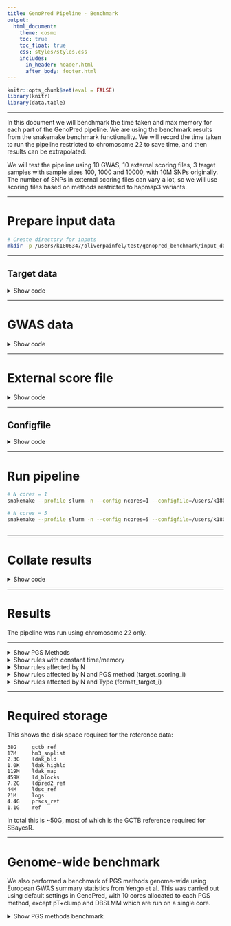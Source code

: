 ```yaml
---
title: GenoPred Pipeline - Benchmark
output: 
  html_document:
    theme: cosmo
    toc: true
    toc_float: true
    css: styles/styles.css
    includes:
      in_header: header.html
      after_body: footer.html
---
```


```r
knitr::opts_chunk$set(eval = FALSE)
library(knitr)
library(data.table)
```

***

In this document we will benchmark the time taken and max memory for each part of the GenoPred pipeline. We are using the benchmark results from the snakemake benchmark functionality. We will record the time taken to run the pipeline restricted to chromosome 22 to save time, and then results can be extrapolated.

We will test the pipeline using 10 GWAS, 10 external scoring files, 3 target samples with sample sizes 100, 1000 and 10000, with 10M SNPs originally. The number of SNPs in external scoring files can vary a lot, so we will use scoring files based on methods restricted to hapmap3 variants.

***

# Prepare input data

```bash
# Create directory for inputs
mkdir -p /users/k1806347/oliverpainfel/test/genopred_benchmark/input_data
```

***

## Target data

<details><summary>Show code</summary>

```r
# Read in previous population probabilities
library(data.table)
ukb_pop <- fread('/scratch/prj/ukbiobank/usr/ollie_pain/ReQC/defining_ancestry/UKBB.Ancestry.model_pred')

# Insert project specific IDs
fam <-fread('/scratch/prj/ukbiobank/ukb82087/genotyped/ukb82087_binary_pre_qc.fam')
fam$row<-1:nrow(fam)
ukb_pop <- merge(ukb_pop, fam[,c('V1','row'), with=F], by.x='FID',by.y='row')

# Identify subset with EUR probability > 0.995
ukb_pop_eur <- ukb_pop[ukb_pop$EUR > 0.995,]
ukb_pop_eur <- data.table(FID = ukb_pop_eur$V1,
                          IID = ukb_pop_eur$V1)

# Remove withdrawals
psam <- fread('/scratch/prj/ukbiobank/ukb82087/imputed/ukb82087_imp_chr22_MAF1_INFO4_v1.psam')
names(psam)[1:2]<-c('FID','IID')
ukb_pop_eur <- ukb_pop_eur[ukb_pop_eur$FID %in% psam$FID,]

# Save keep file listing 100, 1000, and 10000 individuals
write.table(ukb_pop_eur[1:100,], '/users/k1806347/oliverpainfel/test/genopred_benchmark/input_data/ukb_eur_subset_1.keep', col.names = F, row.names = F, quote = F)
write.table(ukb_pop_eur[1:1000,], '/users/k1806347/oliverpainfel/test/genopred_benchmark/input_data/ukb_eur_subset_2.keep', col.names = F, row.names = F, quote = F)
write.table(ukb_pop_eur[1:10000,], '/users/k1806347/oliverpainfel/test/genopred_benchmark/input_data/ukb_eur_subset_3.keep', col.names = F, row.names = F, quote = F)
```

```bash
# Create symlinks to the pgen files resitricted to INFO 0.4 and MAF 0.01
ln -s /scratch/prj/ukbiobank/ukb82087/imputed/ukb82087_imp_chr22_MAF1_INFO4_v1.psam /users/k1806347/oliverpainfel/test/genopred_benchmark/input_data/ukb.chr22.psam
ln -s /scratch/prj/ukbiobank/ukb82087/imputed/ukb82087_imp_chr22_MAF1_INFO4_v1.bgen.bgi /users/k1806347/oliverpainfel/test/genopred_benchmark/input_data/ukb.chr22.bgen.bgi 
ln -s /scratch/prj/ukbiobank/ukb82087/imputed/ukb82087_imp_chr22_MAF1_INFO4_v1.pvar /users/k1806347/oliverpainfel/test/genopred_benchmark/input_data/ukb.chr22.pvar
ln -s /scratch/prj/ukbiobank/ukb82087/imputed/ukb82087_imp_chr22_MAF1_INFO4_v1.pgen /users/k1806347/oliverpainfel/test/genopred_benchmark/input_data/ukb.chr22.pgen
ln -s /scratch/prj/ukbiobank/ukb82087/imputed/ukb82087_imp_chr22_MAF1_INFO4_v1.sample /users/k1806347/oliverpainfel/test/genopred_benchmark/input_data/ukb.chr22.sample

# Subset the plink2 format files
plink2 --pfile /users/k1806347/oliverpainfel/test/genopred_benchmark/input_data/ukb.chr22 \
--keep /users/k1806347/oliverpainfel/test/genopred_benchmark/input_data/ukb_eur_subset_3.keep \
--make-pgen \
--threads 1 \
--out /users/k1806347/oliverpainfel/test/genopred_benchmark/input_data/ukb.subset_3.chr22

plink2 --pfile /users/k1806347/oliverpainfel/test/genopred_benchmark/input_data/ukb.subset_3.chr22 \
--keep /users/k1806347/oliverpainfel/test/genopred_benchmark/input_data/ukb_eur_subset_2.keep \
--make-pgen \
--threads 1 \
--out /users/k1806347/oliverpainfel/test/genopred_benchmark/input_data/ukb.subset_2.chr22

plink2 --pfile /users/k1806347/oliverpainfel/test/genopred_benchmark/input_data/ukb.subset_2.chr22 \
--keep /users/k1806347/oliverpainfel/test/genopred_benchmark/input_data/ukb_eur_subset_1.keep \
--make-pgen \
--threads 1 \
--out /users/k1806347/oliverpainfel/test/genopred_benchmark/input_data/ukb.subset_1.chr22

# Convert to bgen format
plink2 --pfile /users/k1806347/oliverpainfel/test/genopred_benchmark/input_data/ukb.subset_3.chr22 \
--keep /users/k1806347/oliverpainfel/test/genopred_benchmark/input_data/ukb_eur_subset_3.keep \
--export bgen-1.3 \
--threads 1 \
--out /users/k1806347/oliverpainfel/test/genopred_benchmark/input_data/ukb.subset_3.chr22

plink2 --pfile /users/k1806347/oliverpainfel/test/genopred_benchmark/input_data/ukb.subset_2.chr22 \
--keep /users/k1806347/oliverpainfel/test/genopred_benchmark/input_data/ukb_eur_subset_2.keep \
--export bgen-1.3 \
--threads 1 \
--out /users/k1806347/oliverpainfel/test/genopred_benchmark/input_data/ukb.subset_2.chr22

plink2 --pfile /users/k1806347/oliverpainfel/test/genopred_benchmark/input_data/ukb.subset_1.chr22 \
--keep /users/k1806347/oliverpainfel/test/genopred_benchmark/input_data/ukb_eur_subset_1.keep \
--export bgen-1.3 \
--threads 1 \
--out /users/k1806347/oliverpainfel/test/genopred_benchmark/input_data/ukb.subset_1.chr22

# Index the bgen files
/users/k1806347/oliverpainfel/Software/QCTOOL/bgen.tgz/build/apps/bgenix -index -g /users/k1806347/oliverpainfel/test/genopred_benchmark/input_data/ukb.subset_1.chr22.bgen

/users/k1806347/oliverpainfel/Software/QCTOOL/bgen.tgz/build/apps/bgenix -index -g /users/k1806347/oliverpainfel/test/genopred_benchmark/input_data/ukb.subset_2.chr22.bgen

/users/k1806347/oliverpainfel/Software/QCTOOL/bgen.tgz/build/apps/bgenix -index -g /users/k1806347/oliverpainfel/test/genopred_benchmark/input_data/ukb.subset_3.chr22.bgen

# Rename sample file
mv /users/k1806347/oliverpainfel/test/genopred_benchmark/input_data/ukb.subset_1.chr22.sample /users/k1806347/oliverpainfel/test/genopred_benchmark/input_data/ukb.subset_1.sample
mv /users/k1806347/oliverpainfel/test/genopred_benchmark/input_data/ukb.subset_2.chr22.sample /users/k1806347/oliverpainfel/test/genopred_benchmark/input_data/ukb.subset_2.sample
mv /users/k1806347/oliverpainfel/test/genopred_benchmark/input_data/ukb.subset_3.chr22.sample /users/k1806347/oliverpainfel/test/genopred_benchmark/input_data/ukb.subset_3.sample
```

```r

# Create a target_list
target_list <- data.frame(
  name = c('subset_1_plink2', 'subset_2_plink2', 'subset_3_plink2', 'subset_1_bgen', 'subset_2_bgen', 'subset_3_bgen'),
  path = c('/users/k1806347/oliverpainfel/test/genopred_benchmark/input_data/ukb.subset_1', '/users/k1806347/oliverpainfel/test/genopred_benchmark/input_data/ukb.subset_2', '/users/k1806347/oliverpainfel/test/genopred_benchmark/input_data/ukb.subset_3'),
  type = c('plink2','plink2','plink2','bgen','bgen','bgen'),
  indiv_report = c(T, F, F, F, F, F)
)

write.table(target_list, '/users/k1806347/oliverpainfel/test/genopred_benchmark/input_data/target_list.txt', col.names=T, row.names=F, quote=F)

```

</details>

***

# GWAS data

<details><summary>Show code</summary>

```r
# Create GWAS list
gwas_list <-data.frame(name = c('DEPR06','COLL01','BODY04','HEIG03','DIAB05','COAD01','SCLE03','RHEU02','BRCA01','PRCA01'),
                       path = NA,
                       population = 'EUR',
                       n = NA,
                       sampling = c(0.2698322, NA, NA, NA, 0.1675544, 0.3298934, 0.3599529, 0.2463970, 0.5371324, 0.5643190),
                       prevalence = c(0.15, NA, NA, NA, 0.05, 0.03, 0.00164, 0.005, 0.125, 0.125),
                       mean = c(NA,0,0,0,NA,NA,NA,NA,NA,NA),
                       sd = c(NA,1,1,1,NA,NA,NA,NA,NA,NA),
                       label = c('Major Depression','Intelligence','BMI','Height','T2D','CAD','MultiScler','RheuArth','Breast Cancer','Prostate Cancer'))

gwas_list$path <-paste0('/scratch/prj/gwas_sumstats/cleaned/', gwas_list$name,'.gz')
gwas_list$label<-paste0("\"", gwas_list$label, "\"")
write.table(gwas_list, '/users/k1806347/oliverpainfel/test/genopred_benchmark/input_data/gwas_list.txt', col.names=T, row.names=F, quote=F)
```

</details>

***

# External score file

<details><summary>Show code</summary>

```r
# Create a score list
score_list <- data.frame(name=c('PGS003980','PGS003981','PGS003982','PGS003983','PGS003984'),
                         path=NA,
                         label=c('body mass index','inflammatory bowel disease','type 2 diabetes mellitus','breast carcinoma','stroke'))
score_list$label<-paste0("\"", score_list$label, "\"")
write.table(score_list, '/users/k1806347/oliverpainfel/test/genopred_benchmark/input_data/score_list.txt', col.names=T, row.names=F, quote=F)

```

</details>

***

## Configfile

<details><summary>Show code</summary>

```r
config <- c(
  "outdir: /users/k1806347/oliverpainfel/test/genopred_benchmark/output/ncores_1",
  "config_file: /users/k1806347/oliverpainfel/test/genopred_benchmark/input_data/config_ncores1.yaml",
  "gwas_list: /users/k1806347/oliverpainfel/test/genopred_benchmark/input_data/gwas_list.txt",
  "target_list: /users/k1806347/oliverpainfel/test/genopred_benchmark/input_data/target_list.txt",
  "score_list: /users/k1806347/oliverpainfel/test/genopred_benchmark/input_data/score_list.txt",
  "pgs_methods: ['ptclump','dbslmm','prscs','sbayesr','lassosum','ldpred2','megaprs']",
  "testing: chr22"
)
write.table(config, '/users/k1806347/oliverpainfel/test/genopred_benchmark/input_data/config_ncores1.yaml', col.names=F, row.names=F, quote=F)

config <- c(
  "outdir: /users/k1806347/oliverpainfel/test/genopred_benchmark/output/ncores_5",
  "config_file: /users/k1806347/oliverpainfel/test/genopred_benchmark/input_data/config_ncores5.yaml",
  "gwas_list: /users/k1806347/oliverpainfel/test/genopred_benchmark/input_data/gwas_list.txt",
  "target_list: /users/k1806347/oliverpainfel/test/genopred_benchmark/input_data/target_list.txt",
  "score_list: /users/k1806347/oliverpainfel/test/genopred_benchmark/input_data/score_list.txt",
  "pgs_methods: ['ptclump','dbslmm','prscs','sbayesr','lassosum','ldpred2','megaprs']",
  "testing: chr22"
)
write.table(config, '/users/k1806347/oliverpainfel/test/genopred_benchmark/input_data/config_ncores5.yaml', col.names=F, row.names=F, quote=F)
```

</details>

***

# Run pipeline

```bash
# N cores = 1
snakemake --profile slurm -n --config ncores=1 --configfile=/users/k1806347/oliverpainfel/test/genopred_benchmark/input_data/config_ncores1.yaml --use-conda output_all pc_projection outlier_detection

# N cores = 5
snakemake --profile slurm -n --config ncores=5 --configfile=/users/k1806347/oliverpainfel/test/genopred_benchmark/input_data/config_ncores5.yaml --use-conda output_all pc_projection outlier_detection
  
```

***

# Collate results

<details><summary>Show code</summary>

```r
library(data.table)
library(ggplot2)
library(cowplot)

runs <- c('ncores_1','ncores_5')

bm_dat_all <- NULL
for (run_i in runs) {
  # Identify benchmark files
  bm_files_i <-
    paste0(
      '/users/k1806347/oliverpainfel/test/genopred_benchmark/output/',
      run_i,
      '/reference/benchmarks/',
      list.files(
        paste0(
          '/users/k1806347/oliverpainfel/test/genopred_benchmark/output/',
          run_i,
          '/reference/benchmarks'
        )
      )
    )
  
  # Read in benchmark files
  bm_dat_i <- do.call(rbind, lapply(bm_files_i, function(file) {
    tmp <- fread(file)
    tmp$file <- basename(file)
    return(tmp)
  }))
  
  bm_dat_i$ncores <- as.numeric(gsub('ncores_','',run_i))
  
  bm_dat_all<-rbind(bm_dat_all, bm_dat_i)
  
}

# Read in benchmark data that is configuration independent
bm_files_i <-
  paste0(
    'resources/data/benchmarks/',
    list.files('resources/data/benchmarks')
  )

# Read in benchmark files
bm_dat_i <- do.call(rbind, lapply(bm_files_i, function(file) {
  tmp <- fread(file)
  tmp$file <- basename(file)
  return(tmp)
}))

bm_dat_i$ncores <- 1

bm_dat_all<-rbind(bm_dat_all, bm_dat_i)

# Create rule, n, pgs_method and type columns
bm_dat_all$rule <- gsub('-.*','',bm_dat_all$file)
bm_dat_all$n <- NA
bm_dat_all$type <- NA
bm_dat_all$pgs_method <- NA

bm_dat_all$n[grepl('subset_1', bm_dat_all$file)] <- 100
bm_dat_all$n[grepl('subset_2', bm_dat_all$file)] <- 1000
bm_dat_all$n[grepl('subset_3', bm_dat_all$file)] <- 10000

bm_dat_all$type[grepl('bgen', bm_dat_all$file)] <- 'bgen'
bm_dat_all$type[grepl('plink2', bm_dat_all$file)] <- 'plink2'

bm_dat_all$pgs_method[grepl('ptclump', bm_dat_all$file)] <- 'ptclump'
bm_dat_all$pgs_method[grepl('dbslmm', bm_dat_all$file)] <- 'dbslmm'
bm_dat_all$pgs_method[grepl('ldpred2', bm_dat_all$file)] <- 'ldpred2'
bm_dat_all$pgs_method[grepl('sbayesr', bm_dat_all$file)] <- 'sbayesr'
bm_dat_all$pgs_method[grepl('lassosum', bm_dat_all$file)] <- 'lassosum'
bm_dat_all$pgs_method[grepl('prscs', bm_dat_all$file)] <- 'prscs'
bm_dat_all$pgs_method[grepl('megaprs', bm_dat_all$file)] <- 'megaprs'
bm_dat_all$pgs_method[grepl('external', bm_dat_all$file)] <- 'external'

# Calculate mean time and memory for each rule
bm_dat_summary <- NULL

####
# Split by ncores
####

for (rule_i in c(
  'prep_pgs_ptclump_i',
  'prep_pgs_dbslmm_i',
  'prep_pgs_prscs_i',
  'prep_pgs_megaprs_i',
  'prep_pgs_lassosum_i',
  'prep_pgs_ldpred2_i',
  'prep_pgs_sbayesr_i'
)) {
  bm_dat_all_tmp <-
    bm_dat_all[bm_dat_all$rule == rule_i, ]

    for (ncores_i in unique(bm_dat_all_tmp$ncores)){
      bm_dat_all_tmp_2 <-
        bm_dat_all_tmp[bm_dat_all_tmp$ncores == ncores_i, ]
      
      tmp <- data.table(
        ncores = ncores_i,
        rule = rule_i,
        type = 'any',
        n = 'any',
        pgs_method = 'any',
        mean_time = mean(bm_dat_all_tmp_2$s),
        max_time = max(bm_dat_all_tmp_2$s),
        mean_mem = mean(bm_dat_all_tmp_2$max_rss),
        max_mem = max(bm_dat_all_tmp_2$max_rss)
      )
      bm_dat_summary <- rbind(bm_dat_summary, tmp)
    }
}

####
# no split
####

for (rule_i in c(
  'ref_pca_i',
  'sumstat_prep_i',
  'download_pgs_external',
  'prep_pgs_external_i',
  'score_reporter.txt',
  'indiv_report_i'
)) {
  bm_dat_all_tmp <-
    bm_dat_all[bm_dat_all$rule == rule_i, ]

  tmp <- data.table(
    ncores = 'any',
    rule = rule_i,
    type = 'any',
    n = 'any',
    pgs_method = 'any',
    mean_time = mean(bm_dat_all_tmp$s),
    max_time = max(bm_dat_all_tmp$s),
    mean_mem = mean(bm_dat_all_tmp$max_rss),
    max_mem = max(bm_dat_all_tmp$max_rss)
  )
  bm_dat_summary <- rbind(bm_dat_summary, tmp)
}

####
# split by n and type
####

rule_i <- 'format_target_i'
bm_dat_all_tmp <-
  bm_dat_all[bm_dat_all$rule == rule_i, ]
for (n_i in unique(bm_dat_all_tmp$n)) {
  for (type_i in unique(bm_dat_all_tmp$type)) {
    bm_dat_all_tmp2 <-
      bm_dat_all_tmp[
        bm_dat_all_tmp$n == n_i & 
        bm_dat_all_tmp$type == type_i, ]
    
    tmp <- data.table(
      ncores = 'any',
      rule = rule_i,
      type = type_i,
      n = n_i,
      pgs_method = 'any',
      mean_time = mean(bm_dat_all_tmp2$s),
      max_time = max(bm_dat_all_tmp2$s),
      mean_mem = mean(bm_dat_all_tmp2$max_rss),
      max_mem = max(bm_dat_all_tmp2$max_rss)
    )
    bm_dat_summary <- rbind(bm_dat_summary, tmp)
  }
}

####
# split by n
####

for (rule_i in c('ancestry_inference_i','ancestry_reporter','pc_projection_i','sample_report_i','outlier_detection_i')) {
  bm_dat_all_tmp <-
    bm_dat_all[bm_dat_all$rule == rule_i, ]
  for (n_i in unique(bm_dat_all_tmp$n)) {
    bm_dat_all_tmp2 <-
      bm_dat_all_tmp[
        bm_dat_all_tmp$n == n_i, ]
    
    tmp <- data.table(
      ncores = 'any',
      rule = rule_i,
      type = 'any',
      n = n_i,
      pgs_method = 'any',
      mean_time = mean(bm_dat_all_tmp2$s),
      max_time = max(bm_dat_all_tmp2$s),
      mean_mem = mean(bm_dat_all_tmp2$max_rss),
      max_mem = max(bm_dat_all_tmp2$max_rss)
    )
    bm_dat_summary <- rbind(bm_dat_summary, tmp)
  }
}

####
# split by method, n
####

for (rule_i in c('target_pgs_i')) {
  bm_dat_all_tmp <-
    bm_dat_all[bm_dat_all$rule == rule_i, ]
  for (n_i in unique(bm_dat_all_tmp$n)) {
    for (method_i in unique(bm_dat_all_tmp$pgs_method)) {
      bm_dat_all_tmp2 <-
        bm_dat_all_tmp[
          bm_dat_all_tmp$n == n_i &
          bm_dat_all_tmp$pgs_method == method_i, ]
      
      tmp <- data.table(
        ncores = 'any',
        rule = rule_i,
        type = 'any',
        n = n_i,
        pgs_method = method_i,
        mean_time = mean(bm_dat_all_tmp2$s),
        max_time = max(bm_dat_all_tmp2$s),
        mean_mem = mean(bm_dat_all_tmp2$max_rss),
        max_mem = max(bm_dat_all_tmp2$max_rss)
      )
      bm_dat_summary <- rbind(bm_dat_summary, tmp)
    }
  }
}

#################
# Plot
#################
####
# split by ncores
####

bm_dat_summary_i <- bm_dat_summary[bm_dat_summary$rule %in% c(
    'prep_pgs_ptclump_i',
    'prep_pgs_dbslmm_i',
    'prep_pgs_prscs_i',
    'prep_pgs_megaprs_i',
    'prep_pgs_lassosum_i',
    'prep_pgs_ldpred2_i',
    'prep_pgs_sbayesr_i'
  ),]

bm_dat_summary_i$method <- gsub('_i', '', gsub('prep_pgs_','',bm_dat_summary_i$rule))
bm_dat_summary_i<-merge(bm_dat_summary_i, pgs_method_labels, by='method')

pgs_method_time <-
  ggplot(bm_dat_summary_i, aes(x = label, y = mean_time, fill = ncores)) +
  geom_bar(stat = "identity", position = "dodge") +
  labs(x = "PGS Method", y = "Time (seconds)", fill='Cores') +
  theme_half_open() +
  background_grid() +
  theme(axis.text.x = element_text(angle = 45, hjust = 1))

pgs_method_mem <-
  ggplot(bm_dat_summary_i, aes(x = label, y = max_mem, fill = ncores)) +
  geom_bar(stat = "identity", position="dodge") +
  labs(x = "PGS Method", y = "Max Memory (Mb)", fill='Cores') +
  theme_half_open() +
  background_grid() +
  theme(axis.text.x = element_text(angle = 45, hjust = 1))

png('Images/Benchmark/pgs_methods.png', res = 300, width = 1800, height = 1800, units = 'px')
  plot_grid(pgs_method_time, pgs_method_mem, nrow=2)
dev.off()

####
# no split
####

bm_dat_summary_i <- bm_dat_summary[bm_dat_summary$rule %in% c(
    'download_pgs_external',
    'sumstat_prep_i',
    'prep_pgs_external_i',
    'ref_pca_i',
    'indiv_report_i'
  ),]

no_split_time <- 
  ggplot(bm_dat_summary_i, aes(x = rule, y = mean_time, fill = rule)) +
  geom_bar(stat = "identity", position="dodge") +
  labs(x = "Rule", y = "Time (seconds)") +
  theme_half_open() +
  background_grid() +
  theme(axis.text.x = element_text(angle = 45, hjust = 1), legend.position="none")

no_split_mem <- 
  ggplot(bm_dat_summary_i, aes(x = rule, y = max_mem, fill = rule)) +
  geom_bar(stat = "identity", position="dodge") +
  labs(x = "Rule", y = "Max Memory (Mb)") +
  theme_half_open() +
  background_grid() +
  theme(axis.text.x = element_text(angle = 45, hjust = 1), legend.position="none")

png('Images/Benchmark/no_split.png', res = 300, width = 1800, height = 2200, units = 'px')
  plot_grid(no_split_time, no_split_mem, nrow=2)
dev.off()

####
# split by n and type
####

bm_dat_summary_i <- bm_dat_summary[bm_dat_summary$rule %in% c('format_target_i'),]

n_type_split_time <- 
  ggplot(bm_dat_summary_i, aes(x = n, y = mean_time, fill = type)) +
  geom_bar(stat = "identity", position="dodge") +
  labs(x = "Rule", y = "Time (seconds)", fill = 'Type') +
  theme_half_open() +
  background_grid() +
  theme(axis.text.x = element_text(angle = 45, hjust = 1))

n_type_split_mem <- 
  ggplot(bm_dat_summary_i, aes(x = n, y = max_mem, fill = type)) +
  geom_bar(stat = "identity", position="dodge") +
  labs(x = "Rule", y = "Max Memory (Mb)", fill = 'Type') +
  theme_half_open() +
  background_grid() +
  theme(axis.text.x = element_text(angle = 45, hjust = 1))

png('Images/Benchmark/n_type_split.png', res = 300, width = 1800, height = 1800, units = 'px')
  plot_grid(n_type_split_time, n_type_split_mem, nrow=2)
dev.off()

####
# split by n
####

bm_dat_summary_i <-
  bm_dat_summary[bm_dat_summary$rule %in% c(
    'ancestry_inference_i',
    'pc_projection_i',
    'sample_report_i',
    'outlier_detection_i'
  ), ]

n_split_time <- 
  ggplot(bm_dat_summary_i, aes(x = rule, y = mean_time, fill = n)) +
  geom_bar(stat = "identity", position="dodge") +
  labs(x = "Rule", y = "Time (seconds)") +
  theme_half_open() +
  background_grid() +
  theme(axis.text.x = element_text(angle = 45, hjust = 1))

n_split_mem <- 
  ggplot(bm_dat_summary_i, aes(x = rule, y = max_mem, fill = n)) +
  geom_bar(stat = "identity", position="dodge") +
  labs(x = "Rule", y = "Max Memory (Mb)") +
  theme_half_open() +
  background_grid() +
  theme(axis.text.x = element_text(angle = 45, hjust = 1))

png('Images/Benchmark/n_split.png', res = 300, width = 1800, height = 2200, units = 'px')
  plot_grid(n_split_time, n_split_mem, nrow=2)
dev.off()

####
# split by method, n
####

bm_dat_summary_i <-
  bm_dat_summary[bm_dat_summary$rule %in% c(
    'target_pgs_i'
  ), ]

n_method_split_time <- 
  ggplot(bm_dat_summary_i, aes(x = pgs_method , y = mean_time, fill = n)) +
  geom_bar(stat = "identity", position="dodge") +
  labs(x = "PGS Method", y = "Time (seconds)", fill = 'N') +
  theme_half_open() +
  background_grid() +
  theme(axis.text.x = element_text(angle = 45, hjust = 1))

n_method_split_mem <- 
  ggplot(bm_dat_summary_i, aes(x = pgs_method , y = max_mem, fill = n)) +
  geom_bar(stat = "identity", position="dodge") +
  labs(x = "PGS Method", y = "Max Memory (Mb)", fill = 'N') +
  theme_half_open() +
  background_grid() +
  theme(axis.text.x = element_text(angle = 45, hjust = 1))

png('Images/Benchmark/n_method_split.png', res = 300, width = 1800, height = 1800, units = 'px')
  plot_grid(n_method_split_time, n_method_split_mem, nrow=2)
dev.off()  

```
</details>

***

# Results

The pipeline was run using chromosome 22 only.

***

<details><summary>Show PGS Methods</summary>

![Rules affected by N cores and PGS method](Images/Benchmark/pgs_methods.png){width=50%}

<div class="note-box">

**Note:** SBayesR would capitalise on multiple cores when running on multiple chromosomes. pT+clump and DBSLMM are not implemented in parallel, since they are already fast.

</div>

</details>

<details><summary>Show rules with constant time/memory</summary>

![](Images/Benchmark/no_split.png){width=50%}
</details>

<details><summary>Show rules affected by N</summary>

![](Images/Benchmark/n_split.png){width=50%}
</details>

<details><summary>Show rules affected by N and PGS method (target_scoring_i)</summary>

![](Images/Benchmark/n_method_split.png){width=50%}


<div class="note-box">

**Note:** Performance varies by PGS method due to the number of scores each method produces.

</div>

</details>

<details><summary>Show rules affected by N and Type (format_target_i)</summary>

![](Images/Benchmark/n_type_split.png){width=50%}

</details>

***

# Required storage

This shows the disk space required for the reference data:

```{}
38G     gctb_ref
17M     hm3_snplist
2.3G    ldak_bld
1.0K    ldak_highld
119M    ldak_map
459K    ld_blocks
7.2G    ldpred2_ref
44M     ldsc_ref
21M     logs
4.4G    prscs_ref
1.1G    ref
```

In total this is ~50G, most of which is the GCTB reference required for SBayesR. 

***

# Genome-wide benchmark

We also performed a benchmark of PGS methods genome-wide using European GWAS summary statistics from Yengo et al. This was carried out using default settings in GenoPred, with 10 cores allocated to each PGS method, except pT+clump and DBSLMM which are run on a single core.

<details><summary>Show PGS methods benchmark</summary>

![](Images/OpenSNP/time_cpu_bench_pgs_methods.png){width=50%}

<div class="note-box">

**Note:** pT+clump and DBSLMM are run using 1 core. All other methods are run using 10 cores.

</div>

</details>

